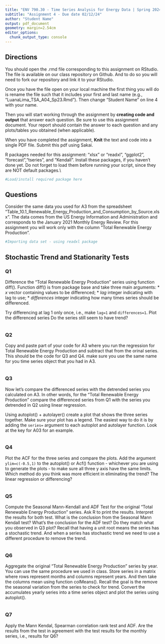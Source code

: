 ```yaml
---
title: "ENV 790.30 - Time Series Analysis for Energy Data | Spring 2024"
subtitle: "Assignment 4 - Due date 02/12/24"
author: "Student Name"
output: pdf_document
geometry: margin=2.54cm
editor_options: 
  chunk_output_type: console
---
```

  
## Directions
  
You should open the .rmd file corresponding to this assignment on RStudio. The file is available on our class repository on Github. And to do so you will need to fork our repository and link it to your RStudio.  

Once you have the file open on your local machine the first thing you will do is rename the file such that it includes your first and last name (e.g., "LuanaLima_TSA_A04_Sp23.Rmd"). Then change "Student Name" on line 4 with your name. 

Then you will start working through the assignment by  **creating code and output** that answer each question. Be sure to use this assignment document. Your report should contain the answer to each question and any plots/tables you obtained (when applicable).

When you have completed the assignment, **Knit** the text and code into a single PDF file. Submit this pdf using Sakai. 

R packages needed for this assignment: "xlsx" or "readxl", "ggplot2", "forecast","tseries", and "Kendall". Install these packages, if you haven't done yet. Do not forget to load them before running your script, since they are NOT default packages.\\

```r
#Load/install required package here


```

## Questions 

Consider the same data you used for A3 from the spreadsheet "Table_10.1_Renewable_Energy_Production_and_Consumption_by_Source.xlsx". The data comes from the US Energy Information and Administration and corresponds to the January 2021 Monthly Energy Review. For this assignment you will work only with the column "Total Renewable Energy Production". 

```r
#Importing data set - using readxl package


```

## Stochastic Trend and Stationarity Tests

### Q1
Difference the "Total Renewable Energy Production" series using function diff(). Function diff() is from package base and take three main arguments:
* *x* vector containing values to be differenced;
* *lag* integer indicating with lag to use;
* *differences* integer indicating how many times series should be differenced.

Try differencing at lag 1 only once, i.e., make `lag=1` and `differences=1`. Plot the differenced series Do the series still seem to have trend?

```r

```

### Q2
Copy and paste part of your code for A3 where you run the regression for Total Renewable Energy Production and subtract that from the orinal series. This should be the code for Q3 and Q4. make sure you use the same name for you time series object that you had in A3.

```r

```

### Q3
Now let's compare the differenced series with the detrended series you calculated on A3. In other words, for the "Total Renewable Energy Production" compare the differenced series from Q1 with the series you detrended in Q2 using linear regression. 

Using autoplot() + autolayer() create a plot that shows the three series together. Make sure your plot has a legend. The easiest way to do it is by adding the `series=` argument to each autoplot and autolayer function. Look at the key for A03 for an example. 

```r


```

### Q4
Plot the ACF for the three series and compare the plots. Add the argument `ylim=c(-0.5,1)` to the autoplot() or Acf() function - whichever you are using to generate the plots - to make sure all three y axis have the same limits. Which method do you think was more efficient in eliminating the trend? The linear regression or differencing?

```r


```


### Q5
Compute the Seasonal Mann-Kendall and ADF Test for the original "Total Renewable Energy Production" series. Ask R to print the results. Interpret the results for both test. What is the conclusion from the Seasonal Mann Kendall test? What's the conclusion for the ADF test? Do they match what you observed in Q3 plot? Recall that having a unit root means the series has a stochastic trend. And when a series has stochastic trend we need to use a different procedure to remove the trend.

```r


```


### Q6
Aggregate the original "Total Renewable Energy Production" series by year. You can use the same procedure we used in class. Store series in a matrix where rows represent months and columns represent years. And then take the columns mean using function colMeans(). Recall the goal is the remove the seasonal variation from the series to check for trend. Convert the accumulates yearly series into a time series object and plot the series using autoplot().

```r

```

### Q7
Apply the Mann Kendal, Spearman correlation rank test and ADF. Are the results from the test in agreement with the test results for the monthly series, i.e., results for Q6?

```r

```


